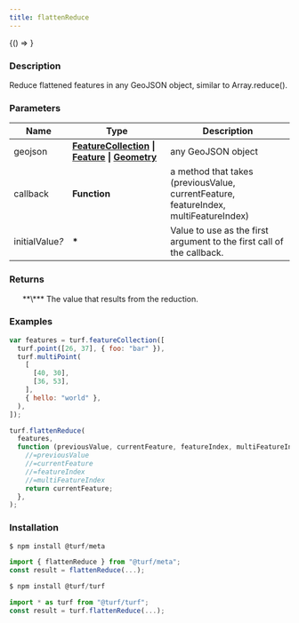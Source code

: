 ```yaml
---
title: flattenReduce
---
```



<!-- Expose turf as global var for experimenting in the browser console -->

<BrowserOnly>{() => <WindowTurfGlobal turf={turf} />}</BrowserOnly>

### Description

Reduce flattened features in any GeoJSON object, similar to Array.reduce().

### Parameters

| Name                 | Type                                                                                                                                                                                                  | Description                                                                          |
| -------------------- | ----------------------------------------------------------------------------------------------------------------------------------------------------------------------------------------------------- | ------------------------------------------------------------------------------------ |
| geojson              | **[FeatureCollection](https://tools.ietf.org/html/rfc7946#section-3.3) \| [Feature](https://tools.ietf.org/html/rfc7946#section-3.2) \| [Geometry](https://tools.ietf.org/html/rfc7946#section-3.1)** | any GeoJSON object                                                                   |
| callback             | **Function**                                                                                                                                                                                          | a method that takes (previousValue, currentFeature, featureIndex, multiFeatureIndex) |
| initialValue<i>?</i> | **\***                                                                                                                                                                                                | Value to use as the first argument to the first call of the callback.                |

### Returns

<ul>
  **\*** The value that results from the reduction.

</ul>

### Examples

```javascript
var features = turf.featureCollection([
  turf.point([26, 37], { foo: "bar" }),
  turf.multiPoint(
    [
      [40, 30],
      [36, 53],
    ],
    { hello: "world" },
  ),
]);

turf.flattenReduce(
  features,
  function (previousValue, currentFeature, featureIndex, multiFeatureIndex) {
    //=previousValue
    //=currentFeature
    //=featureIndex
    //=multiFeatureIndex
    return currentFeature;
  },
);
```

### Installation

```javascript
$ npm install @turf/meta

import { flattenReduce } from "@turf/meta";
const result = flattenReduce(...);
```

```javascript
$ npm install @turf/turf

import * as turf from "@turf/turf";
const result = turf.flattenReduce(...);
```
